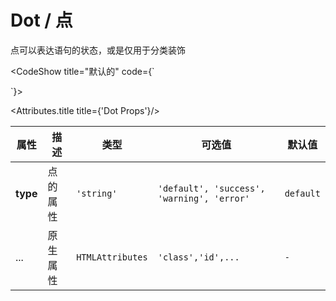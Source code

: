 
# Dot / 点

点可以表达语句的状态，或是仅用于分类装饰

<CodeShow title="默认的"   code={`<template>
 <div>
   <fect-dot style="margin-right:'15px'"/>
   <fect-dot type="success" style="margin-right:'15px'"/>
   <fect-dot type="warning" style="margin-right:'15px'"/>
   <fect-dot type="error" style="margin-right:'15px'"/>
 </div>
</template>
 
<script>
   
 
}
 
</script>
`}>

 <div>
   <fect-dot style={{marginRight:'15px'}}/>
   <fect-dot type="success" style={{marginRight:'15px'}}/>
   <fect-dot type="warning" style={{marginRight:'15px'}}/>
   <fect-dot type="error" style={{marginRight:'15px'}}/>
 </div>
</CodeShow>

<Attributes>
  
<Attributes.title title={'Dot Props'}/>

| 属性     | 描述     | 类型             | 可选值                                     | 默认值    |
| -------- | -------- | ---------------- | ------------------------------------------ | --------- |
| **type** | 点的属性 | `'string'`       | `'default', 'success', 'warning', 'error'` | `default` |
| ...      | 原生属性 | `HTMLAttributes` | `'class','id',...`                         | `-`       |



</Attributes>
